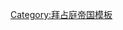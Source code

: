 {{Navbox
| name = 科穆宁家族成员
| title =[[科穆宁王朝|<span style="color: gold">拜占庭帝国]]和[[特拉比松帝国|<span style="color: gold">特拉比松帝国]]的[[科穆宁家族|<span style="color: gold">科穆宁王朝]]
|listclass = hlist
| state= {{{state<includeonly>|collapsed</includeonly>}}}
| titlestyle = background:#66023C;color:gold;
| groupstyle = text-align:center;background:#66023C ;color:gold;
| belowstyle = text-align:center; font-weight:normal; background:#66023C ;color:gold;

|group1 =第一代
|list1 = 
* {{link-en|尼基弗鲁斯·科穆宁|Nikephoros Komnenos}}
* [[曼努埃尔·厄洛提科斯·科穆宁]]

|group2 =第二代
|list2 =
<!-- 曼努埃尔·厄洛提科斯·科穆宁的孩子 -->
* '''[[伊萨克一世|伊萨克一世·科穆宁]]'''
* [[约翰·科穆宁 (禁军统帅)|约翰·科穆宁]]

|group3 =第三代
|list3 =
<!--约翰·科穆宁的孩子 -->
* {{link-en|曼努埃尔·科穆宁 (宫廷总管)|Manuel Komnenos (kouropalates)|曼努埃尔·科穆宁}}
* {{link-en|伊萨克·科穆宁 (阿莱克修斯一世之兄)|Isaac Komnenos (brother of Alexios I)|伊萨克·科穆宁}}
* '''[[阿历克塞一世|阿莱克修斯一世·科穆宁]]'''
* {{link-en|阿德里亚诺斯·科穆宁|Adrianos Komnenos}}
* {{link-en|尼基弗鲁斯·科穆宁 (阿莱克修斯一世之弟)|Nikephoros Komnenos (brother of Alexios I)|尼基弗鲁斯·科穆宁}}

|group4 = 第四代
|list4 =
<!-- 伊萨克·科穆宁的孩子 -->
* {{link-en|约翰·科穆宁 (都拉齐翁都督)|John Komnenos (governor of Dyrrhachium)|约翰·科穆宁}}
* {{link-en|阿莱克修斯·科穆宁 (都拉齐翁都督)|Alexios Komnenos (governor of Dyrrhachium)|阿莱克修斯·科穆宁}}
* {{link-en|君士坦丁·科穆宁|Constantine Komnenos}}
* [[约翰四世 (奥赫里德大主教)|奥赫里德大主教约翰四世]]
<!-- 阿莱克修斯一世·科穆宁的孩子 -->
* [[安娜·科穆宁娜]]
* {{link-en|玛利亚·科穆宁娜 (阿莱克修斯一世之女)|Maria Komnene (daughter of Alexios I)|玛利亚·科穆宁娜}}
* '''[[约翰二世 (拜占庭)|约翰二世·科穆宁]]'''
* {{link-en|安德洛尼卡·科穆宁 (阿莱克修斯一世之子)|Andronikos Komnenos (son of Alexios I)|安德洛尼卡·科穆宁}}
* [[伊萨克·科穆宁 (阿莱克修斯一世之子)|伊萨克·科穆宁]] 
* {{link-en|优多基娅·科穆宁娜 (阿莱克修斯一世之女)|Eudokia Komnene (daughter of Alexios I)|优多基娅·科穆宁娜}}
* [[狄奥多拉·科穆宁娜 (阿莱克修斯一世之女)|狄奥多拉·科穆宁娜]]

|group5 =第五代
|list5 =
<!-- 约翰二世·科穆宁的孩子 -->
* '''{{link-en|阿莱克修斯·科穆宁 (共治皇帝)|Alexios Komnenos (co-emperor)|阿莱克修斯·科穆宁}}'''
* {{link-en|安德洛尼卡·科穆宁 (约翰二世之子)|Andronikos Komnenos (son of John II)|安德洛尼卡·科穆宁}}
* [[伊萨克·科穆宁 (约翰二世之子)|伊萨克·科穆宁]]
* '''[[曼努埃爾一世 (拜占庭)|曼努埃尔一世·科穆宁]]'''
<!-- 伊萨克·科穆宁 (阿莱克修斯一世之子)的孩子 -->
* [[約翰·策萊佩斯·科穆寧|约翰·策莱佩斯·科穆宁]] 
* '''[[安德洛尼卡一世 (拜占庭)|安德洛尼卡一世·科穆宁]]'''

|group6 =第六代
|list6 =
<!-- 安德洛尼卡·科穆宁 (约翰二世之子)的孩子 -->
* {{link-en|约翰·杜卡斯·科穆宁|John Doukas Komnenos}}
* {{link-en|狄奥多拉·科穆宁娜 (奥地利公爵夫人)|Theodora Komnene, Duchess of Austria|奥地利公爵夫人狄奥多拉}}
* {{link-en|阿莱克修斯·科穆宁 (安德洛尼卡之子)|Alexios Komnenos (protosebastos)|阿莱克修斯·科穆宁}}
<!-- 伊萨克·科穆宁 (约翰二世之子)的孩子 -->
* {{link-en|玛利亚·科穆宁娜 (匈牙利王后)|Maria Komnene, Queen of Hungary|匈牙利王后玛利亚}}
* {{link-en|狄奥多拉·科穆宁娜 (耶路撒冷王后)|Theodora Komnene, Queen of Jerusalem|耶路撒冷王后狄奥多拉}}
* （{{link-en|优多基娅·科穆宁娜 (蒙彼利埃领主夫人)|Eudokia Komnene, Lady of Montpellier|蒙彼利埃领主夫人优多基娅}}）<sup>1</sup>
<!-- 曼努埃尔一世·科穆宁的孩子 -->
* {{link-en|玛利亚·科穆宁娜 (曼努埃尔一世之女)|Maria Komnene (daughter of Manuel I)|玛利亚·科穆宁娜}}
* '''[[阿历克塞二世|阿莱克修斯二世·科穆宁]]'''
* [[阿莱克修斯·科穆宁 (曼努埃尔一世的私生子)|阿莱克修斯·科穆宁]]
<!--安德洛尼卡一世·科穆宁的孩子-->
* [[曼努埃尔·科穆宁 (1145年)|曼努埃尔·科穆宁]]
* '''{{link-en|约翰·科穆宁 (安德洛尼卡一世之子)|John Komnenos (son of Andronikos I)|约翰·科穆宁}}'''
* {{link-en|阿莱克修斯·科穆宁 (安德洛尼卡一世之子)|Alexios Komnenos (son of Andronikos I)|阿莱克修斯·科穆宁}}

|group7 =第七代
|list7 =
<!--约翰·杜卡斯·科穆宁的孩子-->
* {{link-en|玛利亚·科穆宁娜 (耶路撒冷王后)|Maria Komnene, Queen of Jerusalem|耶路撒冷王后玛利亚}}
* {{link-en|狄奥多拉·科穆宁娜 (安条克亲王后)|Theodora Komnene, Princess of Antioch|安条克亲王后狄奥多拉}}
<!-- 曼努埃尔·科穆宁（安德洛尼卡一世之子）的孩子 -->
* '''{{link-en|大卫·科穆宁 (1184年)|David Komnenos|大卫·科穆宁}}'''
* '''[[阿历克塞一世 (特拉比松)|阿莱克修斯一世·大科穆宁]]'''
*（{{link-en|塞浦路斯的伊萨克·科穆宁|Isaac Komnenos of Cyprus}}）<sup>2</sup>

|group8 =第八代
|list8 =
<!-- 阿莱克修斯一世·大科穆宁的孩子 -->
* '''[[约翰一世 (特拉比松)|约翰一世·阿克苏霍斯]]'''
* '''[[曼努埃尔一世 (特拉比松帝国)|曼努埃尔一世·大科穆宁]]'''

|group9 =第九代
|list9 =
<!-- 曼努埃尔一世·大科穆宁的孩子 -->
* '''[[安德洛尼卡二世 (特拉比松帝国)|安德洛尼卡二世·大科穆宁]]'''
* '''[[狄奥多拉 (特拉比松帝国)|狄奥多拉·大科穆宁娜]]'''
* '''[[乔治 (特拉比松帝国)|乔治·大科穆宁]]'''
* '''[[约翰二世 (特拉比松帝国)|约翰二世·大科穆宁]]'''

|group10 = 第十代
|list10 =
<!-- 约翰二世·大科穆宁的孩子 -->
* '''[[阿历克塞二世 (特拉比松帝国)|阿莱克修斯二世·大科穆宁]]'''
* '''[[米哈伊尔 (特拉比松帝国)|米海尔·大科穆宁]]'''

|group11 =第十一代
|list11 =
<!-- 阿莱克修斯二世·大科穆宁的孩子 -->
* '''[[安德洛尼卡三世 (特拉比松帝国)|安德洛尼卡三世·大科穆宁]]'''
* '''[[瓦西里 (特拉比松帝国)|巴西尔·大科穆宁]]'''
* '''[[安娜·阿纳卓特鲁|安娜·阿纳胡特卢]]'''
<!-- 米海尔·大科穆宁的孩子 -->
* '''[[约翰三世 (特拉比松帝国)|约翰三世·大科穆宁]]'''

|group12 =第十二代
|list12 =
<!-- 安德洛尼卡三世·大科穆宁的孩子 -->
* '''[[曼努埃尔二世 (特拉比松帝国)|曼努埃尔二世·大科穆宁]]'''
<!-- 巴西尔·大科穆宁的孩子 -->
* '''[[阿历克塞三世 (特拉比松帝国)|阿莱克修斯三世·大科穆宁]]'''

|group13 =第十三代
|list13 =
<!-- 阿莱克修斯三世·大科穆宁的孩子 -->
* {{link-en|特拉比松的安娜 (格鲁吉亚王后)|Anna of Trebizond, Queen of Georgia|格鲁吉亚王后安娜}}
* '''[[曼努埃尔三世 (特拉比松帝国)|曼努埃尔三世·大科穆宁]]'''
* {{link-en|特拉布宗的优多基娅|Eudokia of Trebizond|锡诺普夫人优多基娅}}

|group14 =第十四代
|list14 =
<!-- 曼努埃尔三世·大科穆宁的孩子 -->
* '''[[阿历克塞四世 (特拉比松帝国)|阿莱克修斯四世·大科穆宁]]'''

|group15 =第十五代
|list15 =
<!-- 阿莱克修斯四世·大科穆宁的孩子 -->
* '''[[约翰四世 (特拉比松帝国)|约翰四世·大科穆宁]]'''
* {{link-en|特拉比松的玛利亚|Maria of Trebizond|拜占庭皇后玛利亚}}
* '''{{link-en|特拉比松的亚历山大|Alexander of Trebizond|亚历山大·大科穆宁}}'''
* '''[[大卫 (特拉比松帝国)|大卫·大科穆宁]]'''

|group16 = 第十六代
|list16 =
<!--约翰四世·大科穆宁的孩子 -->
* {{link-en|狄奥多拉·大科穆宁娜 (可敦)|Despina Khatun|白羊王朝可敦狄奥多拉}}

|group18 = 相关条目
|list18 =
* [[AIMA预言]]

|below = 只包含较著名人物，皇帝与共治者用'''粗体'''标识<br />注1：身份存在争议，一说为阿莱克修斯·科穆宁 (安德洛尼卡之子)之女，属第七代<br/>
注2：伊萨克·科穆宁 (约翰二世之子)的外孙，曾统治塞浦路斯


}}<noinclude>
{{collapsible option}}
[[Category:科穆宁王朝| ]]
[[Category:拜占庭帝国模板]]
</noinclude>